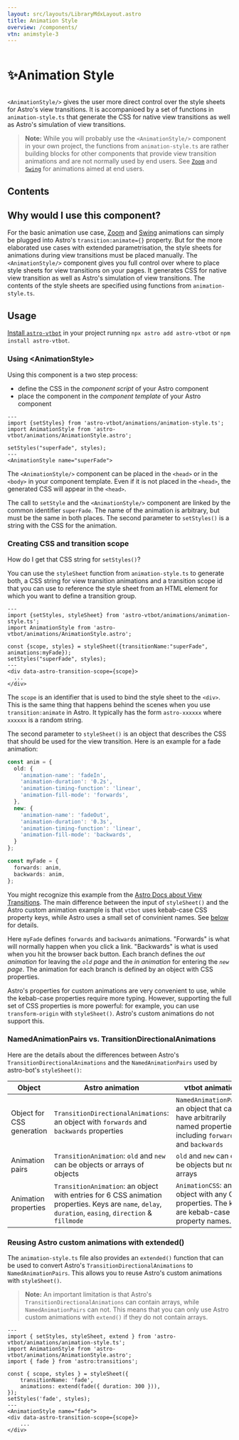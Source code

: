 ```yaml
---
layout: src/layouts/LibraryMdxLayout.astro
title: Animation Style
overview: /components/
vtn: animstyle-3
---
```


<h1 style="display: inline-block; view-transition-name: animstyle-1"><span style="display:inline-block; view-transition-name:animstyle-2">✨</span>Animation Style</h1>



`<AnimationStyle/>` gives the user more direct control over the style sheets for Astro's view transitions. It is accompanioed by a set of functions in `animation-style.ts` that generate the CSS for native view transitions as well as Astro's simulation of view transitions. 

> **Note:** While you will probably use the `<AnimationStyle/>` component in your own project, the functions from `animation-style.ts` are rather building blocks for other components that provide view transition animations and are not normally used by end users. See [`Zoom`](../Zoom/) and [`Swing`](../Swing/) for animations aimed at end users.

## Contents

## Why would I use this component?

For the basic animation use case, [Zoom](../Zoom/) and [Swing](../Swing/) animations can simply be plugged into Astro's `transition:animate={}` property. But for the more elaborated use cases with extended parametrisation, the style sheets for animations during view transitions must be placed manually. The `<AnimationStyle/>` component gives you full control over where to place style sheets for view transitions on your pages. It generates CSS for native view transition as well as Astro's simulation of view transitions. The contents of the style sheets are specified using functions from <code>animation-style.ts</code>.

## Usage 

[Install `astro-vtbot`](../Installation/) in your project running `npx astro add astro-vtbot` or `npm install astro-vtbot`.

### Using &lt;AnimationStyle>
Using this component is a two step process:
* define the CSS in the *component script* of your Astro component
* place the component in the *component template* of your Astro component

```astro title="MyComponent.astro" {5,7}
---
import {setStyles} from 'astro-vtbot/animations/animation-style.ts';
import AnimationStyle from 'astro-vtbot/animations/AnimationStyle.astro';

setStyles("superFade", styles);
---
<AnimationStyle name="superFade">
```
The `<AnimationStyle/>` component can be placed in the `<head>` or in the `<body>` in your component template. Even if it is not placed in the `<head>`, the generated CSS will appear in the `<head>`. 

The call to `setStyle` and the `<AnimationStyle/>` component are linked by the common identifier `superFade`. The name of the animation is arbitrary, but must be the same in both places. The second parameter to `setStyles()` is a string with the CSS for the animation. 

### Creating CSS and transition scope

How do I get that CSS string for `setStyles()`?

You can use the `styleSheet` function from `animation-style.ts` to generate both, a CSS string for view transition animations and a transition scope id that you can use to reference the style sheet from an HTML element for which you want to define a transition group.

```astro title="MyComponent.astro" {5}
---
import {setStyles, styleSheet} from 'astro-vtbot/animations/animation-style.ts';
import AnimationStyle from 'astro-vtbot/animations/AnimationStyle.astro';

const {scope, styles} = styleSheet({transitionName:"superFade", animations:myFade});
setStyles("superFade", styles);
---
<div data-astro-transition-scope={scope}>
  ...
</div>
```
The `scope` is an identifier that is used to bind the style sheet to the `<div>`. This is the same thing that happens behind the scenes when you use `transition:animate` in Astro. It typically has the form `astro-xxxxxx` where `xxxxxx` is a random string.

The second parameter to `styleSheet()` is an object that describes the CSS that should be used for the view transition. Here is an example for a fade animation:

```ts
const anim = {
  old: {
    'animation-name': 'fadeIn',
    'animation-duration': '0.2s',
    'animation-timing-function': 'linear',
    'animation-fill-mode': 'forwards',
  },
  new: {
    'animation-name': 'fadeOut',
    'animation-duration': '0.3s',
    'animation-timing-function': 'linear',
    'animation-fill-mode': 'backwards',
  }
};

const myFade = {
  forwards: anim,
  backwards: anim,
};
```
You might recognize this example from the [Astro Docs about View Transitions](https://docs.astro.build/en/guides/view-transitions/#customizing-animations). The main difference between the input of `styleSheet()` and the Astro custom animation example is that `vtbot` uses kebab-case CSS property keys, while Astro uses a small set of convinient names. See [below](#namedanimationpairs-vs-transitiondirectionalanimations) for details.

Here `myFade` defines `forwards` and `backwards` animations. "Forwards" is what will normally happen when you click a link.  "Backwards" is what is used when you hit the browser back button. Each branch defines the *out animation* for leaving the *`old` page*  and the *in animation* for entering the *`new` page*. The animation for each branch is defined by an object with CSS properties.  

Astro's properties for custom animations are very convenient to use, while the kebab-case properties require more typing. However, supporting the full set of CSS properties is more powerful: for example, you can use `transform-origin` with `styleSheet()`. Astro's custom animations do not support this.  

### NamedAnimationPairs vs. TransitionDirectionalAnimations
Here are the details about the differences between Astro's `TransitionDirectionalAnimations` and the `NamedAnimationPairs` used by astro-bot's `styleSheet()`: 

|Object | Astro animation | vtbot animation |
|---|---|---|
| Object for CSS generation|`TransitionDirectionalAnimations`: an object with `forwards` and `backwards` properties|`NamedAnimationPairs`: an object that can have arbitrarily named properties including `forwards` and `backwards`|
|Animation pairs|`TransitionAnimation`: `old` and `new` can be objects or arrays of objects|`old` and `new` can only be objects but not arrays|
|Animation properties|`TransitionAnimation`: an object with entries for 6 CSS animation properties. Keys are `name`, `delay`, `duration`, `easing`, `direction` &amp; `fillmode` |`AnimationCSS`: an object with any CSS properties.  The keys are kebab-case CSS property names.|

### Reusing Astro custom animations with extended()

The `animation-style.ts` file also provides an `extended()` function that can be used to convert Astro's `TransitionDirectionalAnimations` to `NamedAnimationPairs`. This allows you to reuse Astro's custom animations with `styleSheet()`. 

> **Note:** An important limitation is that Astro's `TransitionDirectionalAnimations` can contain arrays, while `NamedAnimationPairs` can not. This means that you can only use Astro custom animations with `extend()` if they do not contain arrays. 

```astro title="MyComponent.astro"
---
import { setStyles, styleSheet, extend } from 'astro-vtbot/animations/animation-style.ts';	
import AnimationStyle from 'astro-vtbot/animations/AnimationStyle.astro';
import { fade } from 'astro:transitions';

const { scope, styles } = styleSheet({
	transitionName: 'fade',
	animations: extend(fade({ duration: 300 })),
});
setStyles('fade', styles);
---
<AnimationStyle name="fade">
<div data-astro-transition-scope={scope}>
	...
</div>
```
